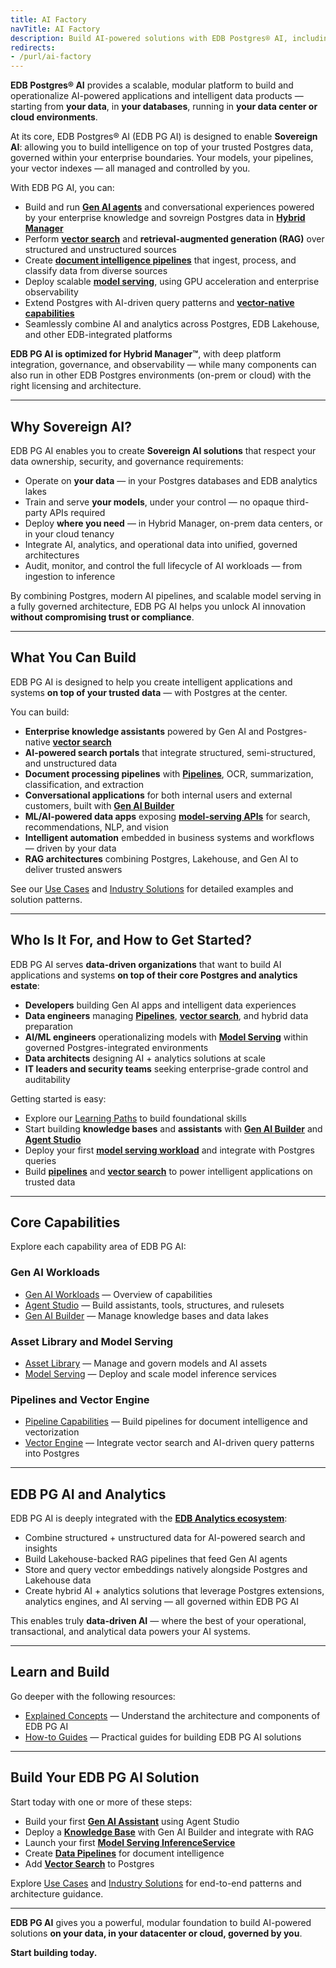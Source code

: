 ```yaml
---
title: AI Factory
navTitle: AI Factory
description: Build AI-powered solutions with EDB Postgres® AI, including Gen AI, vector search, model serving, pipelines, and Postgres integration. Start here to explore concepts, learning paths, use cases, and tutorials.
redirects:
- /purl/ai-factory
---
```


**EDB Postgres® AI** provides a scalable, modular platform to build and operationalize AI-powered applications and intelligent data products — starting from **your data**, in **your databases**, running in **your data center or cloud environments**.

At its core, EDB Postgres® AI (EDB PG AI) is designed to enable **Sovereign AI**: allowing you to build intelligence on top of your trusted Postgres data, governed within your enterprise boundaries. Your models, your pipelines, your vector indexes — all managed and controlled by you.

With EDB PG AI, you can:

- Build and run [**Gen AI agents**](./gen-ai/agent-studio) and conversational experiences powered by your enterprise knowledge and sovreign Postgres data in [**Hybrid Manager**](edb-postgres-ai/hybrid-manager/ai-factory)
- Perform [**vector search**](./vector-engine) and **retrieval-augmented generation (RAG)** over structured and unstructured sources
- Create [**document intelligence pipelines**](./pipeline) that ingest, process, and classify data from diverse sources
- Deploy scalable [**model serving**](edb-postgres-ai/ai-factory/model/serving), using GPU acceleration and enterprise observability
- Extend Postgres with AI-driven query patterns and [**vector-native capabilities**](./vector-engine)
- Seamlessly combine AI and analytics across Postgres, EDB Lakehouse, and other EDB-integrated platforms

**EDB PG AI is optimized for Hybrid Manager™**, with deep platform integration, governance, and observability — while many components can also run in other EDB Postgres environments (on-prem or cloud) with the right licensing and architecture.

---

## Why Sovereign AI?

EDB PG AI enables you to create **Sovereign AI solutions** that respect your data ownership, security, and governance requirements:

- Operate on **your data** — in your Postgres databases and EDB analytics lakes
- Train and serve **your models**, under your control — no opaque third-party APIs required
- Deploy **where you need** — in Hybrid Manager, on-prem data centers, or in your cloud tenancy
- Integrate AI, analytics, and operational data into unified, governed architectures
- Audit, monitor, and control the full lifecycle of AI workloads — from ingestion to inference

By combining Postgres, modern AI pipelines, and scalable model serving in a fully governed architecture, EDB PG AI helps you unlock AI innovation **without compromising trust or compliance**.

---

## What You Can Build

EDB PG AI is designed to help you create intelligent applications and systems **on top of your trusted data** — with Postgres at the center.

You can build:

- **Enterprise knowledge assistants** powered by Gen AI and Postgres-native [**vector search**](./vector-engine)
- **AI-powered search portals** that integrate structured, semi-structured, and unstructured data
- **Document processing pipelines** with [**Pipelines**](./pipeline), OCR, summarization, classification, and extraction
- **Conversational applications** for both internal users and external customers, built with [**Gen AI Builder**](./gen-ai/builder)
- **ML/AI-powered data apps** exposing [**model-serving APIs**](edb-postgres-ai/ai-factory/model/serving) for search, recommendations, NLP, and vision
- **Intelligent automation** embedded in business systems and workflows — driven by your data
- **RAG architectures** combining Postgres, Lakehouse, and Gen AI to deliver trusted answers

See our [Use Cases](./learn/use-cases.mdx) and [Industry Solutions](./learn/solutions.mdx) for detailed examples and solution patterns.

---

## Who Is It For, and How to Get Started?

EDB PG AI serves **data-driven organizations** that want to build AI applications and systems **on top of their core Postgres and analytics estate**:

- **Developers** building Gen AI apps and intelligent data experiences
- **Data engineers** managing [**Pipelines**](./pipeline), [**vector search**](./vector-engine), and hybrid data preparation
- **AI/ML engineers** operationalizing models with [**Model Serving**](edb-postgres-ai/ai-factory/model/serving) within governed Postgres-integrated environments
- **Data architects** designing AI + analytics solutions at scale
- **IT leaders and security teams** seeking enterprise-grade control and auditability

Getting started is easy:

- Explore our [Learning Paths](./learn/paths) to build foundational skills
- Start building **knowledge bases** and **assistants** with [**Gen AI Builder**](./gen-ai/builder) and [**Agent Studio**](./gen-ai/agent-studio)
- Deploy your first [**model serving workload**](edb-postgres-ai/ai-factory/model/serving) and integrate with Postgres queries
- Build [**pipelines**](./pipeline) and [**vector search**](./vector-engine) to power intelligent applications on trusted data

---

## Core Capabilities

Explore each capability area of EDB PG AI:

### Gen AI Workloads

- [Gen AI Workloads](./gen-ai) — Overview of capabilities
- [Agent Studio](./gen-ai/agent-studio) — Build assistants, tools, structures, and rulesets
- [Gen AI Builder](./gen-ai/builder) — Manage knowledge bases and data lakes

### Asset Library and Model Serving

- [Asset Library](edb-postgres-ai/ai-factory/model/library) — Manage and govern models and AI assets
- [Model Serving](edb-postgres-ai/ai-factory/model/serving) — Deploy and scale model inference services

### Pipelines and Vector Engine

- [Pipeline Capabilities](./pipeline) — Build pipelines for document intelligence and vectorization
- [Vector Engine](./vector-engine) — Integrate vector search and AI-driven query patterns into Postgres

---

## EDB PG AI and Analytics

EDB PG AI is deeply integrated with the [**EDB Analytics ecosystem**](/edb-postgres-ai/analytics):

- Combine structured + unstructured data for AI-powered search and insights
- Build Lakehouse-backed RAG pipelines that feed Gen AI agents
- Store and query vector embeddings natively alongside Postgres and Lakehouse data
- Create hybrid AI + analytics solutions that leverage Postgres extensions, analytics engines, and AI serving — all governed within EDB PG AI

This enables truly **data-driven AI** — where the best of your operational, transactional, and analytical data powers your AI systems.

---

## Learn and Build

Go deeper with the following resources:

- [Explained Concepts](./learn/explained) — Understand the architecture and components of EDB PG AI
- [How-to Guides](./learn/how-to/gen-ai) — Practical guides for building EDB PG AI solutions

---

## Build Your EDB PG AI Solution

Start today with one or more of these steps:

- Build your first [**Gen AI Assistant**](./gen-ai/agent-studio) using Agent Studio
- Deploy a [**Knowledge Base**](./gen-ai/builder) with Gen AI Builder and integrate with RAG
- Launch your first [**Model Serving InferenceService**](edb-postgres-ai/ai-factory/model/serving)
- Create [**Data Pipelines**](./pipeline) for document intelligence
- Add [**Vector Search**](./vector-engine) to Postgres

Explore [Use Cases](./learn/use-cases.mdx) and [Industry Solutions](./learn/solutions.mdx) for end-to-end patterns and architecture guidance.

---

**EDB PG AI** gives you a powerful, modular foundation to build AI-powered solutions **on your data, in your datacenter or cloud, governed by you**.

**Start building today.**
